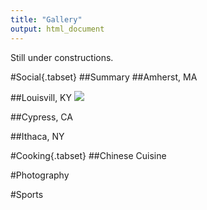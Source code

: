 ```yaml
---
title: "Gallery"
output: html_document
---
```

<style>
h1 {font-family: Baskerville Old Face; font-size: 28px; color: black; font-weight: bold; font-style: italic; text-align: left;}
h1.title {font-family: Baskerville Old Face; font-size: 36px; color: black; font-weight: bold; font-style: normal; text-align: center;}
ul {font-family: Times New Roman; font-size: 24px; color: black;}
ul.nav {font-size: 20px;}
</style>

<div id="backhome"><a href="index.html"><i class="fa fa-home" aria-hidden="true"></i></a></div>

Still under constructions.

#Social{.tabset}
##Summary
##Amherst, MA


##Louisvill, KY
![](Gallery/Louisville_Kentucky.jpg)

##Cypress, CA

##Ithaca, NY


#Cooking{.tabset}
##Chinese Cuisine

#Photography


#Sports